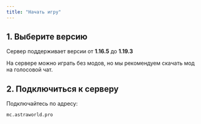 ```yaml
---
title: "Начать игру"
---
```


## 1. Выберите версию

Сервер поддерживает версии от **1.16.5** до **1.19.3**

На сервере можно играть без модов, но мы рекомендуем скачать мод на голосовой чат.

## 2. Подключиться к серверу

Подключайтесь по адресу:

```
mc.astraworld.pro
```
